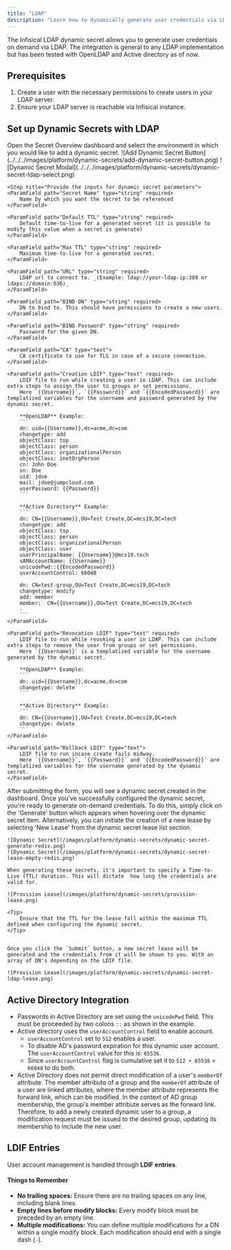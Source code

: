 ```yaml
---
title: "LDAP"
description: "Learn how to dynamically generate user credentials via LDAP."
---
```


The Infisical LDAP dynamic secret allows you to generate user credentials on demand via LDAP. The integration is general to any LDAP implementation but has been tested with OpenLDAP and Active directory as of now.

## Prerequisites

1. Create a user with the necessary permissions to create users in your LDAP server.
2. Ensure your LDAP server is reachable via Infisical instance.

## Set up Dynamic Secrets with LDAP

<Steps>
  <Step title="Open Secret Overview Dashboard">
	Open the Secret Overview dashboard and select the environment in which you would like to add a dynamic secret.
  </Step>
  <Step title="Click on the 'Add Dynamic Secret' button">
	![Add Dynamic Secret Button](../../../images/platform/dynamic-secrets/add-dynamic-secret-button.png)
  </Step>
  <Step title="Select 'LDAP'">
	![Dynamic Secret Modal](../../../images/platform/dynamic-secrets/dynamic-secret-ldap-select.png)
  </Step>

    <Step title="Provide the inputs for dynamic secret parameters">
    <ParamField path="Secret Name" type="string" required>
    	Name by which you want the secret to be referenced
    </ParamField>

    <ParamField path="Default TTL" type="string" required>
    	Default time-to-live for a generated secret (it is possible to modify this value when a secret is generate)
    </ParamField>

    <ParamField path="Max TTL" type="string" required>
    	Maximum time-to-live for a generated secret.
    </ParamField>

    <ParamField path="URL" type="string" required>
    	LDAP url to connect to. _(Example: ldap://your-ldap-ip:389 or ldaps://domain:636)_
    </ParamField>

    <ParamField path="BIND DN" type="string" required>
        DN to bind to. This should have permissions to create a new users.
    </ParamField>

    <ParamField path="BIND Password" type="string" required>
        Password for the given DN.
    </ParamField>

    <ParamField path="CA" type="text">
    	CA certificate to use for TLS in case of a secure connection.
    </ParamField>

    <ParamField path="Creation LDIF" type="text" required>
    	LDIF file to run while creating a user in LDAP. This can include extra steps to assign the user to groups or set permissions.
        Here `{{Username}}`, `{{Password}}` and `{{EncodedPassword}}` are templatized variables for the username and password generated by the dynamic secret.

        **OpenLDAP** Example:
        ```
        dn: uid={{Username}},dc=acme,dc=com
        changetype: add
        objectClass: top
        objectClass: person
        objectClass: organizationalPerson
        objectClass: inetOrgPerson
        cn: John Doe
        sn: Doe
        uid: jdoe
        mail: jdoe@jumpcloud.com
        userPassword: {{Password}}
        ```

        **Active Directory** Example:
        ```
        dn: CN={{Username}},OU=Test Create,DC=mcs19,DC=tech
        changetype: add
        objectClass: top
        objectClass: person
        objectClass: organizationalPerson
        objectClass: user
        userPrincipalName: {{Username}}@mcs19.tech
        sAMAccountName: {{Username}}
        unicodePwd::{{EncodedPassword}}
        userAccountControl: 66048

        dn: CN=test-group,OU=Test Create,DC=mcs19,DC=tech
        changetype: modify
        add: member
        member:  CN={{Username}},OU=Test Create,DC=mcs19,DC=tech
        -
        ```
    </ParamField>

    <ParamField path="Revocation LDIF" type="text" required>
    	LDIF file to run while revoking a user in LDAP. This can include extra steps to remove the user from groups or set permissions.
        Here `{{Username}}` is a templatized variable for the username generated by the dynamic secret.

        **OpenLDAP** Example:
        ```
        dn: uid={{Username}},dc=acme,dc=com
        changetype: delete
        ```

        **Active Directory** Example:
        ```
        dn: CN={{Username}},OU=Test Create,DC=mcs19,DC=tech
        changetype: delete
        ```
    </ParamField>

    <ParamField path="Rollback LDIF" type="text">
    	LDIF file to run incase create fails midway.
        Here `{{Username}}`, `{{Password}}` and `{{EncodedPassword}}` are templatized variables for the username generated by the dynamic secret.
    </ParamField>

</Step>

  <Step title="Click `Submit`">
  	After submitting the form, you will see a dynamic secret created in the dashboard. 
  </Step>
  <Step title="Generate dynamic secrets">
	Once you've successfully configured the dynamic secret, you're ready to generate on-demand credentials. 
	To do this, simply click on the 'Generate' button which appears when hovering over the dynamic secret item. 
	Alternatively, you can initiate the creation of a new lease by selecting 'New Lease' from the dynamic secret lease list section.

    ![Dynamic Secret](/images/platform/dynamic-secrets/dynamic-secret-generate-redis.png)
    ![Dynamic Secret](/images/platform/dynamic-secrets/dynamic-secret-lease-empty-redis.png)

    When generating these secrets, it's important to specify a Time-to-Live (TTL) duration. This will dictate  how long the credentials are valid for.

    ![Provision Lease](/images/platform/dynamic-secrets/provision-lease.png)

    <Tip>
    	Ensure that the TTL for the lease fall within the maximum TTL defined when configuring the dynamic secret.
    </Tip>


    Once you click the `Submit` button, a new secret lease will be generated and the credentials from it will be shown to you. With an array of DN's depending on the LDIF file.

    ![Provision Lease](/images/platform/dynamic-secrets/dynamic-secret-ldap-lease.png)

  </Step>

</Steps>

## Active Directory Integration

- Passwords in Active Directory are set using the `unicodePwd` field. This must be proceeded by two colons `::` as shown in the example.
- Active directory uses the `userAccountControl` field to enable account.
  - `userAccountControl` set to `512` enables a user.
  - To disable AD's password expiration for this dynamic user account. The `userAccountControl` value for this is: `65536`.
  - Since `userAccountControl` flag is cumulative set it to `512 + 65536` = `66048` to do both.
- Active Directory does not permit direct modification of a user's `memberOf` attribute. The member attribute of a group and the `memberOf` attribute of a user are linked attributes, where the member attribute represents the forward link, which can be modified. In the context of AD group membership, the group's member attribute serves as the forward link. Therefore, to add a newly created dynamic user to a group, a modification request must be issued to the desired group, updating its membership to include the new user.

## LDIF Entries

User account management is handled through **LDIF entries**.

#### Things to Remember

- **No trailing spaces:** Ensure there are no trailing spaces on any line, including blank lines.
- **Empty lines before modify blocks:** Every modify block must be preceded by an empty line.
- **Multiple modifications:** You can define multiple modifications for a DN within a single modify block. Each modification should end with a single dash (`-`).
